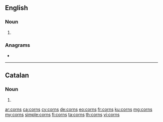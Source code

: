 ==English==

===Noun===
{{head|en|noun plural form}}

# {{plural of|corn|lang=en}}

===Anagrams===
* {{l|en|scorn}}

----

==Catalan==

===Noun===
{{head|ca|noun form}}

# {{plural of|corn|lang=ca}}

[[ar:corns]]
[[ca:corns]]
[[cy:corns]]
[[de:corns]]
[[eo:corns]]
[[fr:corns]]
[[ku:corns]]
[[mg:corns]]
[[my:corns]]
[[simple:corns]]
[[fi:corns]]
[[ta:corns]]
[[th:corns]]
[[vi:corns]]